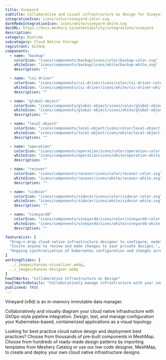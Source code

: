 ---
title: Vineyard
subtitle: Collaborative and visual infrastructure as design for Vineyard
integrationIcon: icons/color/vineyard-color.svg
darkModeIntegrationIcon: icons/white/vineyard-white.svg
docURL: https://docs.meshery.io/extensibility/integrations/vineyard
description: 
category: Runtime
subcategory: Cloud Native Storage
registrant: GitHub
components:
  - name: "backup"
    colorIcon: "icons/components/backup/icons/color/backup-color.svg"
    whiteIcon: "icons/components/backup/icons/white/backup-white.svg"
    description: ""

  - name: "csi-driver"
    colorIcon: "icons/components/csi-driver/icons/color/csi-driver-color.svg"
    whiteIcon: "icons/components/csi-driver/icons/white/csi-driver-white.svg"
    description: ""

  - name: "global-object"
    colorIcon: "icons/components/global-object/icons/color/global-object-color.svg"
    whiteIcon: "icons/components/global-object/icons/white/global-object-white.svg"
    description: ""

  - name: "local-object"
    colorIcon: "icons/components/local-object/icons/color/local-object-color.svg"
    whiteIcon: "icons/components/local-object/icons/white/local-object-white.svg"
    description: ""

  - name: "operation"
    colorIcon: "icons/components/operation/icons/color/operation-color.svg"
    whiteIcon: "icons/components/operation/icons/white/operation-white.svg"
    description: ""

  - name: "recover"
    colorIcon: "icons/components/recover/icons/color/recover-color.svg"
    whiteIcon: "icons/components/recover/icons/white/recover-white.svg"
    description: ""

  - name: "sidecar"
    colorIcon: "icons/components/sidecar/icons/color/sidecar-color.svg"
    whiteIcon: "icons/components/sidecar/icons/white/sidecar-white.svg"
    description: ""

  - name: "vineyardd"
    colorIcon: "icons/components/vineyardd/icons/color/vineyardd-color.svg"
    whiteIcon: "icons/components/vineyardd/icons/white/vineyardd-white.svg"
    description: ""

featureList: [
  "Drag-n-drop cloud native infrastructure designer to configure, model, and deploy your workloads.",
  "Invite anyone to review and make changes to your private designs.",
  "Ongoing synchronization of Kubernetes configuration and changes across any number of clusters."
]
workingSlides: [
  ../_images/kanvas-visualizer.webp,
  ../_images/kanvas-designer.webp
]
howItWorks: "Collaborative Infrastructure as Design"
howItWorksDetails: "Collaboratively manage infrastructure with your coworkers synchronously sharing the same designs."
published: TRUE
---
<p>
Vineyard (v6d) is an in-memory immutable data manager.
</p>
<p>
    Collaboratively and visually diagram your cloud native infrastructure with GitOps-style pipeline integration. Design, test, and manage configuration your Kubernetes-based, containerized applications as a visual topology.
</p>
<p>
    Looking for best practice cloud native design and deployment best practices? Choose from thousands of pre-built components in MeshMap. Choose from hundreds of ready-made design patterns by importing templates from Meshery Catalog or use our low code designer, MeshMap, to create and deploy your own cloud native infrastructure designs.
</p>
